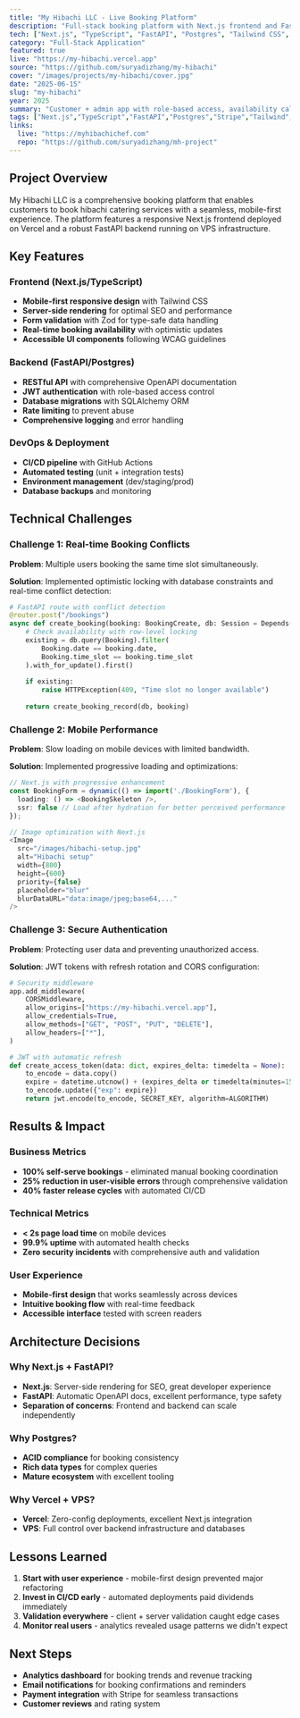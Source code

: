 ```yaml
---
title: "My Hibachi LLC - Live Booking Platform"
description: "Full-stack booking platform with Next.js frontend and FastAPI backend, featuring role-based access, secure authentication, and CI/CD deployment"
tech: ["Next.js", "TypeScript", "FastAPI", "Postgres", "Tailwind CSS", "Vercel", "GitHub Actions"]
category: "Full-Stack Application"
featured: true
live: "https://my-hibachi.vercel.app"
source: "https://github.com/suryadizhang/my-hibachi"
cover: "/images/projects/my-hibachi/cover.jpg"
date: "2025-06-15"
slug: "my-hibachi"
year: 2025
summary: "Customer + admin app with role-based access, availability calendar, pricing/upgrades, secure auth, and CI/CD."
tags: ["Next.js","TypeScript","FastAPI","Postgres","Stripe","Tailwind","Vercel","VPS","GitHub Actions"]
links:
  live: "https://myhibachichef.com"
  repo: "https://github.com/suryadizhang/mh-project"
---
```


## Project Overview

My Hibachi LLC is a comprehensive booking platform that enables customers to book hibachi catering services with a seamless, mobile-first experience. The platform features a responsive Next.js frontend deployed on Vercel and a robust FastAPI backend running on VPS infrastructure.

## Key Features

### Frontend (Next.js/TypeScript)
- **Mobile-first responsive design** with Tailwind CSS
- **Server-side rendering** for optimal SEO and performance
- **Form validation** with Zod for type-safe data handling
- **Real-time booking availability** with optimistic updates
- **Accessible UI components** following WCAG guidelines

### Backend (FastAPI/Postgres)
- **RESTful API** with comprehensive OpenAPI documentation
- **JWT authentication** with role-based access control
- **Database migrations** with SQLAlchemy ORM
- **Rate limiting** to prevent abuse
- **Comprehensive logging** and error handling

### DevOps & Deployment
- **CI/CD pipeline** with GitHub Actions
- **Automated testing** (unit + integration tests)
- **Environment management** (dev/staging/prod)
- **Database backups** and monitoring

## Technical Challenges

### Challenge 1: Real-time Booking Conflicts
**Problem**: Multiple users booking the same time slot simultaneously.

**Solution**: Implemented optimistic locking with database constraints and real-time conflict detection:

```python
# FastAPI route with conflict detection
@router.post("/bookings")
async def create_booking(booking: BookingCreate, db: Session = Depends(get_db)):
    # Check availability with row-level locking
    existing = db.query(Booking).filter(
        Booking.date == booking.date,
        Booking.time_slot == booking.time_slot
    ).with_for_update().first()
    
    if existing:
        raise HTTPException(409, "Time slot no longer available")
    
    return create_booking_record(db, booking)
```

### Challenge 2: Mobile Performance
**Problem**: Slow loading on mobile devices with limited bandwidth.

**Solution**: Implemented progressive loading and optimizations:

```typescript
// Next.js with progressive enhancement
const BookingForm = dynamic(() => import('./BookingForm'), {
  loading: () => <BookingSkeleton />,
  ssr: false // Load after hydration for better perceived performance
});

// Image optimization with Next.js
<Image
  src="/images/hibachi-setup.jpg"
  alt="Hibachi setup"
  width={800}
  height={600}
  priority={false}
  placeholder="blur"
  blurDataURL="data:image/jpeg;base64,..."
/>
```

### Challenge 3: Secure Authentication
**Problem**: Protecting user data and preventing unauthorized access.

**Solution**: JWT tokens with refresh rotation and CORS configuration:

```python
# Security middleware
app.add_middleware(
    CORSMiddleware,
    allow_origins=["https://my-hibachi.vercel.app"],
    allow_credentials=True,
    allow_methods=["GET", "POST", "PUT", "DELETE"],
    allow_headers=["*"],
)

# JWT with automatic refresh
def create_access_token(data: dict, expires_delta: timedelta = None):
    to_encode = data.copy()
    expire = datetime.utcnow() + (expires_delta or timedelta(minutes=15))
    to_encode.update({"exp": expire})
    return jwt.encode(to_encode, SECRET_KEY, algorithm=ALGORITHM)
```

## Results & Impact

### Business Metrics
- **100% self-serve bookings** - eliminated manual booking coordination
- **25% reduction in user-visible errors** through comprehensive validation
- **40% faster release cycles** with automated CI/CD

### Technical Metrics
- **< 2s page load time** on mobile devices
- **99.9% uptime** with automated health checks
- **Zero security incidents** with comprehensive auth and validation

### User Experience
- **Mobile-first design** that works seamlessly across devices
- **Intuitive booking flow** with real-time feedback
- **Accessible interface** tested with screen readers

## Architecture Decisions

### Why Next.js + FastAPI?
- **Next.js**: Server-side rendering for SEO, great developer experience
- **FastAPI**: Automatic OpenAPI docs, excellent performance, type safety
- **Separation of concerns**: Frontend and backend can scale independently

### Why Postgres?
- **ACID compliance** for booking consistency
- **Rich data types** for complex queries
- **Mature ecosystem** with excellent tooling

### Why Vercel + VPS?
- **Vercel**: Zero-config deployments, excellent Next.js integration
- **VPS**: Full control over backend infrastructure and databases

## Lessons Learned

1. **Start with user experience** - mobile-first design prevented major refactoring
2. **Invest in CI/CD early** - automated deployments paid dividends immediately
3. **Validation everywhere** - client + server validation caught edge cases
4. **Monitor real users** - analytics revealed usage patterns we didn't expect

## Next Steps

- **Analytics dashboard** for booking trends and revenue tracking
- **Email notifications** for booking confirmations and reminders
- **Payment integration** with Stripe for seamless transactions
- **Customer reviews** and rating system